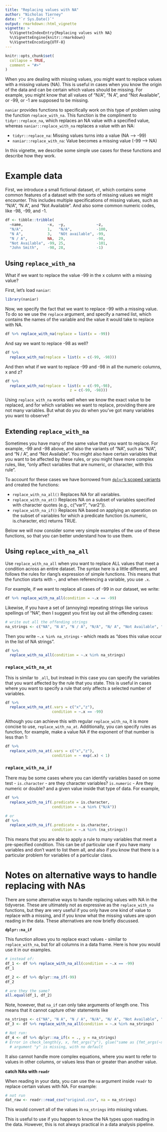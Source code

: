```yaml
---
title: "Replacing values with NA"
author: "Nicholas Tierney"
date: "`r Sys.Date()`"
output: rmarkdown::html_vignette
vignette: >
  %\VignetteIndexEntry{Replacing values with NA}
  %\VignetteEngine{knitr::rmarkdown}
  %\VignetteEncoding{UTF-8}
---
```


```r
knitr::opts_chunk$set(
  collapse = TRUE,
  comment = "#>"
)
```

When you are dealing with missing values, you might want to replace values with
a missing values (NA). This is useful in cases when you know the origin of the
data and can be certain which values should be missing. For example, you might
know that all values of "N/A", "N A", and "Not Available", or -99, or -1 are
supposed to be missing.

`naniar` provides functions to specifically work on this type of problem using
the function `replace_with_na`. This function is the compliment to
`tidyr::replace_na`, which replaces an NA value with a specified value, whereas
`naniar::replace_with_na` replaces a value with an NA:

- `tidyr::replace_na`: Missing values turns into a value (NA --> -99)
- `naniar::replace_with_na`: Value becomes a missing value (-99 --> NA)

In this vignette, we describe some simple use cases for these functions and describe how they work.

# Example data

First, we introduce a small fictional dataset, `df`, which contains some common
features of a dataset with the sorts of missing values we might encounter. This
includes multiple specifications of missing values, such as "N/A", "N A", and
"Not Available". And also some common numeric codes, like -98, -99, and -1.

```r

df <- tibble::tribble(
  ~name,           ~x,  ~y,              ~z,  
  "N/A",           1,   "N/A",           -100, 
  "N A",           3,   "NOt available", -99,
  "N / A",         NA,  29,              -98,
  "Not Available", -99, 25,              -101,
  "John Smith",    -98, 28,              -1)

```

## Using `replace_with_na`

What if we want to replace the value -99 in the x column with a missing value?

First, let's load `naniar`:

```r
library(naniar)
```

Now, we specify the fact that we want to replace -99 with a missing value. To do
so we use the `replace` argument, and specify a named list, which contains the 
names of the variable and the value it would take to replace with NA. 

```r
df %>% replace_with_na(replace = list(x = -99))
```

And say we want to replace -98 as well?

```r
df %>%
  replace_with_na(replace = list(x = c(-99, -98)))
```

And then what if we want to replace -99 and -98 in all the numeric columns, 
x and z?

```r
df %>%
  replace_with_na(replace = list(x = c(-99,-98),
                             z = c(-99, -98)))
```

Using `replace_with_na` works well when we know the exact value to be replaced, 
and for which variables we want to replace, providing there are not many 
variables. But what do you do when you've got many variables you want to observe?

## Extending `replace_with_na`

Sometimes you have many of the same value that you want to replace. For example,
-99 and -98 above, and also the variants of "NA", such as "N/A", and "N / A",
and "Not Available". You might also have certain variables that you want to be
affected by these rules, or you might have more complex rules, like, "only affect variables that are numeric, or character, with this rule".

To account for these cases we have borrowed from [`dplyr`'s scoped variants](http://dplyr.tidyverse.org/reference/scoped.html) and created the 
functions:

- `replace_with_na_all()` Replaces NA for all variables. 
- `replace_with_na_at()` Replaces NA on a subset of variables specified with
character quotes (e.g., c("var1", "var2")). 
- `replace_with_na_if()` Replaces NA based on applying an operation on the 
subset of variables for which a predicate function (is.numeric, is.character, etc) returns TRUE.

Below we will now consider some very simple examples of the use of these functions, so that you can better understand how to use them.

## Using `replace_with_na_all`

Use `replace_with_na_all` when you want to replace ALL values that meet a
condition across an entire dataset. The syntax here is a little different, and
follows the rules for rlang's expression of simple functions. This means that
the function starts with `~`, and when referencing a variable, you use `.x`.

For example, if we want to replace all cases of -99 in our dataset, we write:

```r

df %>% replace_with_na_all(condition = ~.x == -99)

```

Likewise, if you have a set of (annoying) repeating strings like various 
spellings of "NA", then I suggest you first lay out all the offending cases:

```r

# write out all the offending strings
na_strings <- c("NA", "N A", "N / A", "N/A", "N/ A", "Not Available", "NOt available")
```

Then you write `~.x %in% na_strings` - which reads as "does this value occur
in the list of NA strings".

```r

df %>%
  replace_with_na_all(condition = ~.x %in% na_strings)

```

### `replace_with_na_at`

This is similar to `_all`, but instead in this case you can specify the 
variables that you want affected by the rule that you state. This is useful in 
cases where you want to specify a rule that only affects a selected number of 
variables.

```r

df %>% 
  replace_with_na_at(.vars = c("x","z"),
                     condition = ~.x == -99)

```

Although you can achieve this with regular `replace_with_na`, it is more concise
to use, `replace_with_na_at`. Additionally, you can specify rules as function,
for example, make a value NA if the exponent of that number is less than 1:

```r

df %>% 
  replace_with_na_at(.vars = c("x","z"),
                     condition = ~ exp(.x) < 1)
```

### `replace_with_na_if`

There may be some cases where you can identify variables based on some test 
- `is.character` - are they character variables? `is.numeric` - Are they numeric or double? and a given value inside that type of data. For example, 

```r

df %>%
  replace_with_na_if(.predicate = is.character,
                     condition = ~.x %in% ("N/A"))

# or
df %>%
  replace_with_na_if(.predicate = is.character,
                     condition = ~.x %in% (na_strings))

```

This means that you are able to apply a rule to many variables that meet a 
pre-specified condition. This can be of particular use if you have many 
variables and don't want to list them all, and also if you know that there is a
particular problem for variables of a particular class.

# Notes on alternative ways to handle replacing with NAs

There are some alternative ways to handle replacing values with NA in the 
tidyverse. These are ultimately not as expressive as the `replace_with_na` 
functions, but they are very useful if you only have one kind of value to 
replace with a missing, and if you know what the missing values are upon reading
in the data. These alternatives are now briefly discussed.

**`dplyr::na_if`**

This function allows you to replace exact values - similar to `replace_with_na`,
but for all columns in a data frame. Here is how you would use it in our
examples.

```r

# instead of:
df_1 <- df %>% replace_with_na_all(condition = ~.x == -99)
df_1

df_2 <- df %>% dplyr::na_if(-99)
df_2

# are they the same?
all.equal(df_1, df_2)
```

Note, however, that `na_if` can only take arguments of length one. This means that it cannot capture other statements like

```r

na_strings <- c("NA", "N A", "N / A", "N/A", "N/ A", "Not Available", "NOt available")
df_3 <- df %>% replace_with_na_all(condition = ~.x %in% na_strings)

```

```r

# Not run:
df_4 <- df %>% dplyr::na_if(x = ., y = na_strings)
# Error in check_length(y, x, fmt_args("y"), glue("same as {fmt_args(~x)}")) : 
  # argument "y" is missing, with no default
```

It also cannot handle more complex equations, where you want to refer to values in other columns, or values less than or greater than another value.

**catch NAs with `readr`**

When reading in your data, you can use the `na` argument inside `readr` to 
replace certain values with NA. For example:

```r
# not run
dat_raw <- readr::read_csv("original.csv", na = na_strings)

```

This would convert all of the values in `na_strings` into missing values.

This is useful to use if you happen to know the NA types upon reading in the 
data. However, this is not always practical in a data analysis pipeline.
